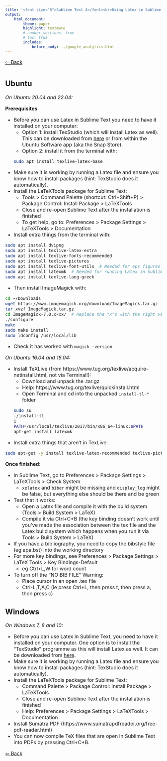 ```yaml
---
title: '<font size="5">Sublime Text 4</font><br>Using Latex in Sublime Text'
output:
    html_document:
        theme: paper
        highlight: textmate
        # number_sections: true
        # toc: true
        includes:
            before_body: ../google_analytics.html
---
```


<font size="3">

[⇦ Back](../sublime_text.html)

{.tabset}
=========

Ubuntu
------

*On Ubuntu 20.04 and 22.04:*

**Prerequisites**

- Before you can use Latex in Sublime Text you need to have it installed on your computer:
    - Option 1: install TexStudio (which will install Latex as well). This can be downloaded from [here](https://www.texstudio.org/) or from within the Ubuntu Software app (aka the Snap Store).
    - Option 2: install it from the terminal with:
    ```bash
sudo apt install texlive-latex-base
    ```
- Make sure it is working by running a Latex file and ensure you know how to install packages (hint: TexStudio does it automatically).
- Install the LaTeXTools package for Sublime Text:
    - Tools > Command Palette (shortcut: Ctrl+Shift+P) > Package Control: Install Package > LaTeXTools
    - Close and re-open Sublime Text after the installation is finished
    - To get help, go to: Preferences > Package Settings > LaTeXTools > Documentation

- Install extra things from the terminal with:

```bash
sudo apt install dvipng
sudo apt install texlive-latex-extra
sudo apt install texlive-fonts-recommended
sudo apt install texlive-pictures
sudo apt install texlive-font-utils  # Needed for eps figures to work
sudo apt install latexmk  # Needed for running Latex in Sublime Text
sudo apt install texlive-lang-greek
```

- Then install ImageMagick with:

```bash
cd ~/Downloads
wget https://www.imagemagick.org/download/ImageMagick.tar.gz
tar xvzf ImageMagick.tar.gz
cd ImageMagick-7.0.x-xx/  # Replace the "x"s with the right version numbers
./configure
make
sudo make install
sudo ldconfig /usr/local/lib
```

- Check it has worked with `magick -version`

*On Ubuntu 16.04 and 18.04:*

- Install TeXLive (from https://www.tug.org/texlive/acquire-netinstall.html, not via Terminal!):
    + Download and unpack the .tar.gz
    + Help: https://www.tug.org/texlive/quickinstall.html
    + Open Terminal and cd into the unpacked `install-tl-*` folder
    ```bash
    sudo su
    ./install-tl
    i
    PATH=/usr/local/texlive/2017/bin/x86_64-linux:$PATH
    apt-get install latexmk
    ```
- Install extra things that aren't in TexLive:
```bash
sudo apt-get -y install texlive-latex-recommended texlive-pictures texlive-latex-extra
```

**Once finished:**

- In Sublime Text, go to Preferences > Package Settings > LaTeXTools > Check System
    - `xelatex` and `biber` might be missing and `display_log` might be false, but everything else should be there and be green
- Test that it works:
    - Open a Latex file and compile it with the build system (Tools > Build System > LaTeX)
    - Compile it via Ctrl+C+B (the key binding doesn't work until you've made the association between the tex file and the Latex build system which happens when you run it via Tools > Build System > LaTeX)
- If you have a bibliography, you need to copy the bibstyle file (eg apa.bst) into the working directory
- For more key bindings, see Preferences > Package Settings > LaTeX Tools > Key Bindings-Default
    - eg Ctrl+L,W for word count
- To turn off the "NO BIB FILE" Warning:
    - Place cursor in an open .tex file
    - Ctrl-L,T,A,C (ie press Ctrl+L, then press t, then press a, then press c)

Windows
-------
*On Windows 7, 8 and 10:*

- Before you can use Latex in Sublime Text, you need to have it installed on your computer. One option is to install the "TexStudio" programme as this will install Latex as well. It can be downloaded from [here](https://www.texstudio.org/).
- Make sure it is working by running a Latex file and ensure you know how to install packages (hint: TexStudio does it automatically).
- Install the LaTeXTools package for Sublime Text:
    - Command Palette > Package Control: Install Package > LaTeXTools
    - Close and re-open Sublime Text after the installation is finished
    - Help: Preferences > Package Settings > LaTeXTools > Documentation
- Install Sumatra PDF (https://www.sumatrapdfreader.org/free-pdf-reader.html)
- You can now compile TeX files that are open in Sublime Text into PDFs by pressing Ctrl+C+B.

[⇦ Back](../sublime_text.html)

</font>
